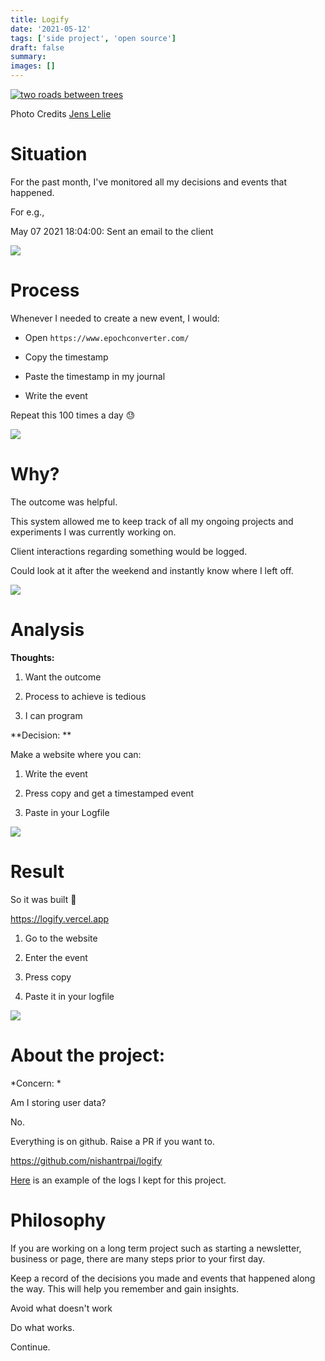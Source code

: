 ```yaml
---
title: Logify
date: '2021-05-12'
tags: ['side project', 'open source']
draft: false
summary:
images: []
---
```


[![two roads between trees](https://cdn.substack.com/image/fetch/w_1456,c_limit,f_auto,q_auto:good,fl_progressive:steep/https%3A%2F%2Fbucketeer-e05bbc84-baa3-437e-9518-adb32be77984.s3.amazonaws.com%2Fpublic%2Fimages%2F6ada4999-375f-4188-a7d5-1a3e72d845e2_1000x669.jpeg "two roads between trees")](https://cdn.substack.com/image/fetch/f_auto,q_auto:good,fl_progressive:steep/https%3A%2F%2Fbucketeer-e05bbc84-baa3-437e-9518-adb32be77984.s3.amazonaws.com%2Fpublic%2Fimages%2F6ada4999-375f-4188-a7d5-1a3e72d845e2_1000x669.jpeg)

Photo Credits [Jens Lelie](https://unsplash.com/photos/u0vgcIOQG08)

Situation
=========

For the past month, I've monitored all my decisions and events that happened.

For e.g.,

May 07 2021 18:04:00: Sent an email to the client

[![](https://cdn.substack.com/image/fetch/w_1456,c_limit,f_auto,q_auto:good,fl_lossy/https%3A%2F%2Fbucketeer-e05bbc84-baa3-437e-9518-adb32be77984.s3.amazonaws.com%2Fpublic%2Fimages%2F41565ac9-d135-4b1e-be87-2d2de5995482_160x160.gif)](https://cdn.substack.com/image/fetch/f_auto,q_auto:good,fl_progressive:steep/https%3A%2F%2Fbucketeer-e05bbc84-baa3-437e-9518-adb32be77984.s3.amazonaws.com%2Fpublic%2Fimages%2F41565ac9-d135-4b1e-be87-2d2de5995482_160x160.gif)

Process
=======

Whenever I needed to create a new event, I would:

-   Open `https://www.epochconverter.com/`

-   Copy the timestamp

-   Paste the timestamp in my journal

-   Write the event

Repeat this 100 times a day 😓

[![](https://cdn.substack.com/image/fetch/w_1456,c_limit,f_auto,q_auto:good,fl_lossy/https%3A%2F%2Fbucketeer-e05bbc84-baa3-437e-9518-adb32be77984.s3.amazonaws.com%2Fpublic%2Fimages%2Fd5280f74-8ab9-4c6f-9405-1ce7a5de61d8_500x281.gif)](https://cdn.substack.com/image/fetch/f_auto,q_auto:good,fl_progressive:steep/https%3A%2F%2Fbucketeer-e05bbc84-baa3-437e-9518-adb32be77984.s3.amazonaws.com%2Fpublic%2Fimages%2Fd5280f74-8ab9-4c6f-9405-1ce7a5de61d8_500x281.gif)

Why?
====

The outcome was helpful.

This system allowed me to keep track of all my ongoing projects and experiments I was currently working on.

Client interactions regarding something would be logged. 

Could look at it after the weekend and instantly know where I left off.

[![](https://cdn.substack.com/image/fetch/w_1456,c_limit,f_auto,q_auto:good,fl_lossy/https%3A%2F%2Fbucketeer-e05bbc84-baa3-437e-9518-adb32be77984.s3.amazonaws.com%2Fpublic%2Fimages%2Fc8a222b4-dbd0-4bb0-8ac0-ce25c1ef766d_480x202.gif)](https://cdn.substack.com/image/fetch/f_auto,q_auto:good,fl_progressive:steep/https%3A%2F%2Fbucketeer-e05bbc84-baa3-437e-9518-adb32be77984.s3.amazonaws.com%2Fpublic%2Fimages%2Fc8a222b4-dbd0-4bb0-8ac0-ce25c1ef766d_480x202.gif)

Analysis
========

**Thoughts:**

1.  Want the outcome

1.  Process to achieve is tedious

1.  I can program

**Decision: **

Make a website where you can:

1.  Write the event

2.  Press copy and get a timestamped event

3.  Paste in your Logfile

[![](https://cdn.substack.com/image/fetch/w_1456,c_limit,f_auto,q_auto:good,fl_lossy/https%3A%2F%2Fbucketeer-e05bbc84-baa3-437e-9518-adb32be77984.s3.amazonaws.com%2Fpublic%2Fimages%2F0381bf92-4288-4ef0-b9f8-4d0f998c64e4_480x284.gif)](https://cdn.substack.com/image/fetch/f_auto,q_auto:good,fl_progressive:steep/https%3A%2F%2Fbucketeer-e05bbc84-baa3-437e-9518-adb32be77984.s3.amazonaws.com%2Fpublic%2Fimages%2F0381bf92-4288-4ef0-b9f8-4d0f998c64e4_480x284.gif)

Result
======

So it was built 🥳

https://logify.vercel.app

1.  Go to the website

2.  Enter the event

3.  Press copy

4.  Paste it in your logfile

[![](https://cdn.substack.com/image/fetch/w_1456,c_limit,f_auto,q_auto:good,fl_progressive:steep/https%3A%2F%2Fbucketeer-e05bbc84-baa3-437e-9518-adb32be77984.s3.amazonaws.com%2Fpublic%2Fimages%2Ff65eaca0-c7fe-4ce2-b4ca-370adaf6ff9a_2085x1144.png)](https://cdn.substack.com/image/fetch/f_auto,q_auto:good,fl_progressive:steep/https%3A%2F%2Fbucketeer-e05bbc84-baa3-437e-9518-adb32be77984.s3.amazonaws.com%2Fpublic%2Fimages%2Ff65eaca0-c7fe-4ce2-b4ca-370adaf6ff9a_2085x1144.png)

About the project:
==================

*Concern: *

Am I storing user data?

No.

Everything is on github. Raise a PR if you want to.

https://github.com/nishantrpai/logify

[Here](https://github.com/nishantrpai/logify/blob/master/Log.md
) is an example of the logs I kept for this project.


Philosophy
==========

If you are working on a long term project such as starting a newsletter, business or page, there are many steps prior to your first day. 

Keep a record of the decisions you made and events that happened along the way. This will help you remember and gain insights.

Avoid what doesn't work

Do what works.

Continue.